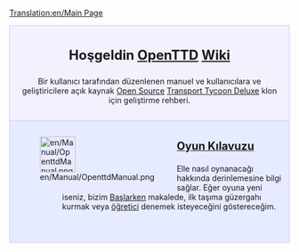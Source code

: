 [[Translation:en/Main Page]]
{{en/Translation|origin= en/Main Page
|from  = en
|to    = tr
|Percentage =5
}}

<div style="background-color: #f1f2fe; border: 1px solid #c7c8fe; margin: 0; padding: 1em 1em 1em 1em; text-align:center">
<div style="font-size:1.7em; font-weight:bold"> Hoşgeldin <span class="plainlinks">[http://www.openttd.org/ OpenTTD]</span> [https://www.wikipedia.org/wiki/tr:wiki Wiki] </div>
Bir kullanıcı tarafından düzenlenen manuel ve kullanıcılara ve geliştiricilere açık kaynak [http://www.opensource.org/ Open Source] [[tr/Archive/OpenTTD/Transport Tycoon Deluxe|Transport Tycoon Deluxe]] klon için geliştirme rehberi.
</div>
<div style="background-color: #E7EBFF; border: 1px solid #c7c8fe; border-top:none; padding: 1em 1em 0em 1em; margin-bottom:2em">
<div style="float:left">[[File:en/Manual/OpenttdManual.png|64px]]</div>
<div style="margin-left:80px; margin-bottom:4em">
<div style="font-size:1.4em; font-weight:bold">[[tr/Manual/Main Page|Oyun Kılavuzu]]</div>
Elle nasıl oynanacağı hakkında derinlemesine bilgi sağlar. Eğer oyuna yeni iseniz, bizim [[tr/Başlarken|Başlarken]] makalede, ilk taşıma güzergahı kurmak veya [[tr/Manual/Tutorial/Main Page|öğretici]] denemek isteyeceğini göstereceğim.</div>